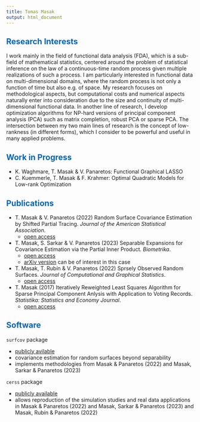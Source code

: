 ```yaml
---
title: Tomas Masak
output: html_document
---
```


## <font color='#0065bd'>Research Interests</font>

I work mainly in the field of functional data analysis (FDA), which is a sub-field of mathematical statistics, centered around the problem of statistical inference on the law of a continuous-time random process given multiple realizations of such a process. I am particularly interested in functional data on multi-dimensional domains, where the random process is not only a function of time but also e.g. of space.
My research focuses on methodological aspects, but computational costs and numerical aspects naturally enter into consideration due to the size and continuity of multi-dimensional functional data.
In another line of research, I develop optimization algorithms for NP-hard versions of principal component analysis (PCA) such as matrix completion, robust PCA or sparse PCA.
The intersection between my two main lines of research is the concept of low-rankness (in different forms), which I consider to be powerful and useful in many applied problems.

## <font color='#0065bd'>Work in Progress</font>

* K. Waghmare, T. Masak & V. Panaretos: Functional Graphical LASSO
* C. Kuemmerle, T. Masak & F. Krahmer: Optimal Quadratic Models for Low-rank Optimization

## <font color='#0065bd'>Publications</font>

* T. Masak & V. Panaretos (2022) Random Surface Covariance Estimation by Shifted Partial Tracing. *Journal of the American Statistical Association*.
    - [open access](https://www.tandfonline.com/doi/full/10.1080/01621459.2022.2061982)
* T. Masak, S. Sarkar & V. Panaretos (2023) Separable Expansions for Covariance Estimation via the Partial Inner Product. *Biometrika*.
    - [open access](https://academic.oup.com/biomet/article/110/1/225/6609757)
    - [arXiv version](https://arxiv.org/abs/2007.12175) can be of interest in this case
* T. Masak, T. Rubín & V. Panaretos (2022) Sprsely Observed Random Surfaces. *Journal of Computational and Graphical Statistics*.
    - [open access](https://www.tandfonline.com/doi/full/10.1080/10618600.2022.2034640)
* T. Masak (2017) Iteratively Reweighted Least Squares Algorithm for Sparse Principal Component Anlysis with Application to Voting Records. *Statistika: Statistics and Economy Journal*.
    - [open access](https://www.czso.cz/documents/10180/45606531/32019717q3088.pdf/24cc2082-712b-4386-a5b5-dfcd56f3ff29?version=1.0)

## <font color='#0065bd'>Software</font>

`surfcov` package

* [publicly avilable](https://github.com/TMasak/surfcov)
* covariance estimation for random surfaces beyond separability
* implements methodologies from Masak & Panaretos (2022) and Masak, Sarkar & Panaretos (2023)

`cerss` package

* [publicly available](https://github.com/TMasak/cerss)
* allows reproduction of the simulation studies and real data applications in Masak & Panaretos (2022) and Masak, Sarkar & Panaretos (2023) and Masak, Rubín & Panaretos (2022)



